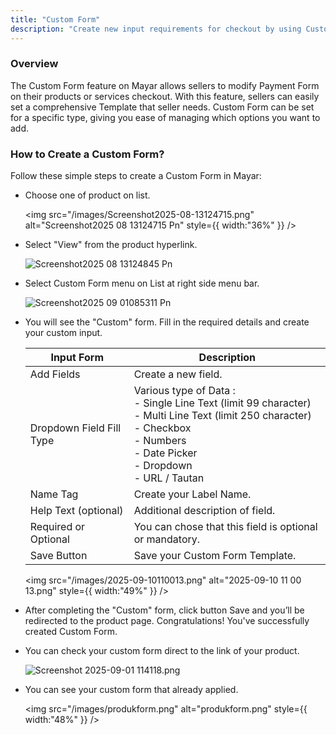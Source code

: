 ```yaml
---
title: "Custom Form"
description: "Create new input requirements for checkout by using Custom Form feature on mayar to modify your Payment Form according to the requirements."
---
```


### Overview

The Custom Form feature on Mayar allows sellers to modify Payment Form on their products or services checkout. With this feature, sellers can easily set a comprehensive Template that seller needs. Custom Form can be set for a specific type, giving you ease of managing which options you want to add.

### How to Create a Custom Form?

Follow these simple steps to create a Custom Form in Mayar:

- Choose one of product on list.

  <img
    src="/images/Screenshot2025-08-13124715.png"
    alt="Screenshot2025 08 13124715 Pn"
    style={{ width:"36%" }}
  />
- Select "View" from the product hyperlink.

  ![Screenshot2025 08 13124845 Pn](/images/Screenshot2025-08-13124845.png)
- Select Custom Form menu on List at right side menu bar.

  ![Screenshot2025 09 01085311 Pn](/images/Screenshot2025-09-01085311.png)
- You will see the "Custom" form. Fill in the required details and create your custom input.

  | Input Form               | Description                                                                                                                                                                                            |
  | ------------------------ | ------------------------------------------------------------------------------------------------------------------------------------------------------------------------------------------------------ |
  | Add Fields               | Create a new field.                                                                                                                                                                                    |
  | Dropdown Field Fill Type | Various type of Data :<br />- Single Line Text (limit 99 character)<br />- Multi Line Text (limit 250 character)<br />- Checkbox<br />- Numbers<br />- Date Picker<br />- Dropdown<br />- URL / Tautan |
  | Name Tag                 | Create your Label Name.                                                                                                                                                                                |
  | Help Text (optional)     | Additional description of field.                                                                                                                                                                       |
  | Required or Optional     | You can chose that this field is optional or mandatory.                                                                                                                                                |
  | Save Button              | Save your Custom Form Template.                                                                                                                                                                        |

  <img
    src="/images/2025-09-10110013.png"
    alt="2025-09-10 11 00 13.png"
    style={{ width:"49%" }}
  />


- After completing the "Custom" form, click button Save and you’ll be redirected to the product page. Congratulations\! You've successfully created Custom Form.
- You can check your custom form direct to the link of your product.

  ![Screenshot 2025-09-01 114118.png](/images/Screenshot2025-09-01114118.png)
- You can see your custom form that already applied.

  <img
    src="/images/produkform.png"
    alt="produkform.png"
    style={{ width:"48%" }}
  />